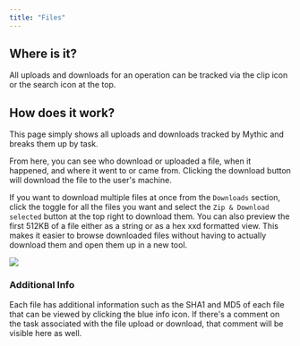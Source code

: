 ```yaml
---
title: "Files"
---
```


## Where is it?

All uploads and downloads for an operation can be tracked via the clip icon or the search icon at the top.

## How does it work?

This page simply shows all uploads and downloads tracked by Mythic and breaks them up by task.

From here, you can see who download or uploaded a file, when it happened, and where it went to or came from. Clicking the download button will download the file to the user's machine.

If you want to download multiple files at once from the `Downloads` section, click the toggle for all the files you want and select the `Zip & Download selected` button at the top right to download them. You can also preview the first 512KB of a file either as a string or as a hex xxd formatted view. This makes it easier to browse downloaded files without having to actually download them and open them up in a new tool.

<Frame>
  <img src="/images/version-3.0/image-13.avif"/>
</Frame>

### Additional Info

Each file has additional information such as the SHA1 and MD5 of each file that can be viewed by clicking the blue info icon. If there's a comment on the task associated with the file upload or download, that comment will be visible here as well.

